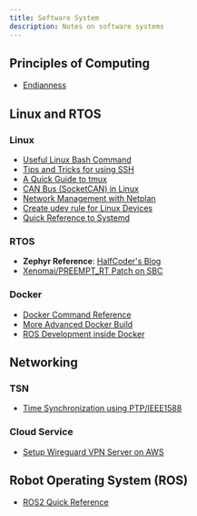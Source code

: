 ```yaml
---
title: Software System
description: Notes on software systems
---
```


## Principles of Computing

* [Endianness](/tech-notes/system/software/endianness)

## Linux and RTOS

### Linux

* [Useful Linux Bash Command](/tech-notes/system/linux/command)
* [Tips and Tricks for using SSH](/tech-notes/system/linux/ssh)
* [A Quick Guide to tmux](/tech-notes/system/linux/tmux)
* [CAN Bus (SocketCAN) in Linux](/tech-notes/system/linux/canbus)
* [Network Management with Netplan](/tech-notes/system/linux/netplan)
* [Create udev rule for Linux Devices](/tech-notes/system/linux/udev-rules)
* [Quick Reference to Systemd](/tech-notes/system/linux/systemd)

### RTOS

* **Zephyr Reference**: [HalfCoder's Blog](https://lgl88911.github.io/)
* [Xenomai/PREEMPT_RT Patch on SBC](/tech-notes/system/hardware)

### Docker

* [Docker Command Reference](/tech-notes/system/application/docker-cmdref)
* [More Advanced Docker Build](/tech-notes/system/application/docker-advanced-build)
* [ROS Development inside Docker](/tech-notes/system/application/ros-inside-docker)

## Networking

### TSN

* [Time Synchronization using PTP/IEEE1588](/tech-notes/system/application/time-sync-using-ptp)

### Cloud Service

* [Setup Wireguard VPN Server on AWS](/tech-notes/system/application/wireguard-on-aws)

## Robot Operating System (ROS)

* [ROS2 Quick Reference](/tech-notes/system/ros/ros2_quick_ref)